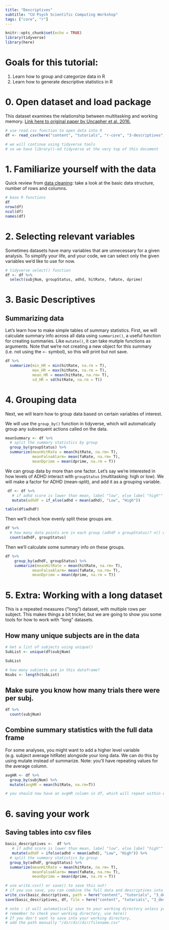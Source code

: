 ```yaml
---
title: "Descriptives"
subtitle: "CU Psych Scientific Computing Workshop"
tags: ["core", "r"]
---
```


```r
knitr::opts_chunk$set(echo = TRUE)
library(tidyverse)
library(here)
```

# Goals for this tutorial:

1. Learn how to group and categorize data in R 
2. Learn how to generate descriptive statistics in R

# 0. Open dataset and load package

This dataset examines the relationship between multitasking and working memory. [Link here to original paper by Uncapher et al. 2016.](https://www.ncbi.nlm.nih.gov/pmc/articles/PMC4733435/pdf/nihms712443.pdf)

```r
# use read.csv function to open data into R 
df <- read_csv(here("content", "tutorials", "r-core", "3-descriptives", "uncapher_2016_repeated_measures_dataset.csv"))

# we will continue using tidyverse tools
# so we have library()-ed tidyverse at the very top of this document
```

# 1. Familiarize yourself with the data

Quick review from [data cleaning](2_dataCleaning/DataCleaning_Code.html): take a look at the basic data structure, number of rows and columns.

```r
# base R functions
df
nrow(df)
ncol(df)
names(df)
```

# 2. Selecting relevant variables

Sometimes datasets have many variables that are unnecessary for a given analysis. To simplify your life, and your code, we can select only the given variables we'd like to use for now.

```r
# tidyverse select() function 
df <- df %>% 
  select(subjNum, groupStatus, adhd, hitRate, faRate, dprime)
```

# 3. Basic Descriptives

## Summarizing data

Let's learn how to make simple tables of summary statistics.
First, we will calculate summary info across all data using `summarize()`, a useful function for creating summaries. Like `mutate()`, it can take mutiple functions as arguments. Note that we're not creating a new object for this summary (i.e. not using the `<-` symbol), so this will print but not save.

```r
df %>% 
  summarize(min_HR = min(hitRate, na.rm = T),
            max_HR = max(hitRate, na.rm = T), 
            mean_HR = mean(hitRate, na.rm= T), 
            sd_HR = sd(hitRate, na.rm = T))
```

# 4. Grouping data

Next, we will learn how to group data based on certain variables of interest.

We will use the `group_by()` function in tidyverse, which will automatically group any subsequent actions called on the data. 

```r
meanSummary <- df %>% 
  # split the summary statistics by group 
  group_by(groupStatus) %>%
  summarize(meanHitRate = mean(hitRate, na.rm= T), 
            meanFalseAlarm= mean(faRate, na.rm= T),
            meanDprime = mean(dprime, na.rm = T))
```

We can group data by more than one factor. Let's say we're interested in how levels of ADHD interact with `groupStatus` (multitasking: high or low). We will make a factor for ADHD (mean-split), and add it as a grouping variable.

```r
 df <- df %>% 
   # if adhd score is lower than mean, label "low", else label "high""
   mutate(adhdF = if_else(adhd < mean(adhd), "Low", "High")) 

table(df$adhdF)
```

Then we'll check how evenly split these groups are.

```r
df %>%
  # how many data points are in each group (adhdF x groupStatus)? n() will calculate this for us.
  count(adhdF, groupStatus)
```

Then we'll calculate some summary info on these groups.

```r
df %>%
    group_by(adhdF, groupStatus) %>%
    summarize(meanHitRate = mean(hitRate, na.rm= T), 
            meanFalseAlarm= mean(faRate, na.rm= T),
            meanDprime = mean(dprime, na.rm = T))
```

# 5. Extra: Working with a long dataset 

This is a repeated measures ("long") dataset, with multiple rows per subject. This makes things a bit tricker, but we are going to show you some tools for how to work with "long" datasets.

## How many unique subjects are in the data

```r
# Get a list of subjects using unique()
SubList <- unique(df$subjNum)

SubList

# how many subjects are in this dataframe?
Nsubs <- length(SubList)
```

## Make sure you know how many trials there were per subj.

```r
df %>%
  count(subjNum)
```

## Combine summary statistics with the full data frame

For some analyses, you might want to add a higher level variable (e.g. subject average hitRate) alongside your long data. We can do this by using mutate instead of summarize. Note: you'll have repeating values for the average column.

```r
avgHR <- df %>% 
  group_by(subjNum) %>% 
  mutate(avgHR = mean(hitRate, na.rm=T))

# you should now have an avgHR column in df, which will repeat within each subject, but vary across subjects.
```


# 6. saving your work

## Saving tables into csv files

```r
basic_descriptives <-  df %>% 
   # if adhd score is lower than mean, label "low", else label "high""
   mutate(adhdF = ifelse(adhd < mean(adhd), "Low", "High")) %>%
  # split the summary statistics by group 
  group_by(adhdF, groupStatus) %>%
  summarize(meanHitRate = mean(hitRate, na.rm= T), 
            meanFalseAlarm= mean(faRate, na.rm= T),
            meanDprime = mean(dprime, na.rm = T))
```

```r
# use write.csv() or save() to save this out!
# if you use save, you can combine the full data and descriptives into a tidy package.
write_csv(basic_descriptives, path = here("content", "tutorials", "3_descriptives", "myDescriptives.csv"))
save(basic_descriptives, df, file = here("content", "tutorials", "3_descriptives", "StudyData.rda"))

# note : it will automatically save to your working directory unless you specify otherise 
# remember to check your working directory, use here() 
# If you don't want to save into your working directory,
# add the path manually "/dir/dir/dir/filename.csv"
```
